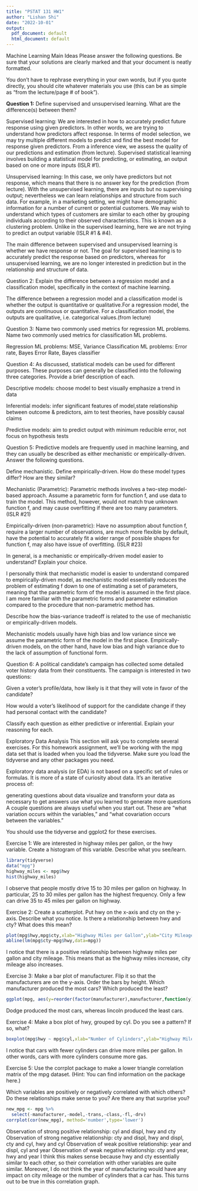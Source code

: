 ```yaml
---
title: "PSTAT 131 HW1"
author: "Lishan Shi"
date: "2022-10-01"
output:
  pdf_document: default
  html_document: default
---
```

Machine Learning Main Ideas
Please answer the following questions. Be sure that your solutions are clearly marked and that your document is neatly formatted.

You don’t have to rephrase everything in your own words, but if you quote directly, you should cite whatever materials you use (this can be as simple as “from the lecture/page # of book”).

**Question 1:**
Define supervised and unsupervised learning. What are the difference(s) between them?

Supervised learning: We are interested in how to accurately predict future response using given predictors. In other words, we are trying to understand how predictors affect response. In terms of model selection, we may try multiple different models to predict and find the best model for response given predictors. From a inference view, we assess the quality of our predictions and estimation (from lecture). Supervised statistical learning involves building a statistical model for predicting, or estimating, an output based on one or more inputs (ISLR #1).

Unsupervised learning: In this case, we only have predictors but not response, which means that there is no answer key for the prediction (from lecture). With the unsupervised learning, there are inputs but no supervising output; nevertheless we can learn relationships and structure from such data. For example, in a marketing setting, we might have demographic information for a number of current or potential customers. We may wish to understand which types of customers are similar to each other by grouping individuals according to their observed characteristics. This is known as a clustering problem. Unlike in the supervised learning, here we are not trying to predict an output variable (ISLR #1 & #4).

The main difference between supervised and unsupervised learning is whether we have response or not. The goal for supervised learning is to accurately predict the response based on predictors, whereas for unsupervised learning, we are no longer interested in prediction but in the relationship and structure of data.

Question 2:
Explain the difference between a regression model and a classification model, specifically in the context of machine learning.

The difference between a regression model and a classification model is whether the output is quantitative or qualitative.For a regression model, the outputs are continuous or quantitative. For a classification model, the outputs are qualitative, i.e. categorical values.(from lecture)

Question 3:
Name two commonly used metrics for regression ML problems. Name two commonly used metrics for classification ML problems.

Regression ML problems: MSE, Variance
Classification ML problems: Error rate, Bayes Error Rate, Bayes classifier

Question 4:
As discussed, statistical models can be used for different purposes. These purposes can generally be classified into the following three categories. Provide a brief description of each.

Descriptive models: choose model to best visually emphasize a trend in data

Inferential models: infer significant features of model,state relationship between outcome & predictors, aim to test theories, have possibly causal claims 

Predictive models: aim to predict output with minimum reducible error, not focus on hypothesis tests

Question 5:
Predictive models are frequently used in machine learning, and they can usually be described as either mechanistic or empirically-driven. Answer the following questions.

Define mechanistic. Define empirically-driven. How do these model types differ? How are they similar?

Mechanistic (Parametric): Parametric methods involves a two-step model-based approach. Assume a parametric form for function f, and use data to train the model. This method, however, would not match true unknown function f, and may cause overfitting if there are too many parameters. (ISLR #21)

Empirically-driven (non-parametric): Have no assumption about function f, require a larger number of observations, are much more flexible by default, have the potential to accurately fit a wider range of possible shapes for function f, may also have issue of overfitting. (ISLR #23)

In general, is a mechanistic or empirically-driven model easier to understand? Explain your choice.

I personally think that mechanistic model is easier to understand compared to empirically-driven model, as mechanistic model essentially reduces the problem of estimating f down to one of estimating a set of parameters, meaning that the parametric form of the model is assumed in the first place. I am more familiar with the parametric forms and parameter estimation compared to the procedure that non-parametric method has. 


Describe how the bias-variance tradeoff is related to the use of mechanistic or empirically-driven models.

Mechanistic models usually have high bias and low variance since we assume the parametric form of the model in the first place. Empirically-driven models, on the other hand, have low bias and high variance due to the lack of assumption of functional form. 


Question 6:
A political candidate’s campaign has collected some detailed voter history data from their constituents. The campaign is interested in two questions:

Given a voter’s profile/data, how likely is it that they will vote in favor of the candidate?

How would a voter’s likelihood of support for the candidate change if they had personal contact with the candidate?

Classify each question as either predictive or inferential. Explain your reasoning for each.






Exploratory Data Analysis
This section will ask you to complete several exercises. For this homework assignment, we’ll be working with the mpg data set that is loaded when you load the tidyverse. Make sure you load the tidyverse and any other packages you need.

Exploratory data analysis (or EDA) is not based on a specific set of rules or formulas. It is more of a state of curiosity about data. It’s an iterative process of:

generating questions about data
visualize and transform your data as necessary to get answers
use what you learned to generate more questions
A couple questions are always useful when you start out. These are “what variation occurs within the variables,” and “what covariation occurs between the variables.”

You should use the tidyverse and ggplot2 for these exercises.

Exercise 1:
We are interested in highway miles per gallon, or the hwy variable. Create a histogram of this variable. Describe what you see/learn.
```r
library(tidyverse)
data("mpg")
highway_miles <- mpg$hwy
hist(highway_miles)

```
I observe that people mostly drive 15 to 30 miles per gallon on highway. In particular, 25 to 30 miles per gallon has the highest frequency. Only a few can drive 35 to 45 miles per gallon on highway. 

Exercise 2:
Create a scatterplot. Put hwy on the x-axis and cty on the y-axis. Describe what you notice. Is there a relationship between hwy and cty? What does this mean?
```r
plot(mpg$hwy,mpg$cty,xlab="Highway Miles per Gallon",ylab="City Mileage")
abline(lm(mpg$cty~mpg$hwy,data=mpg))
```
I notice that there is a positive relationship between highway miles per gallon and city mileage. This means that as the highway miles increase, city mileage also increases. 

Exercise 3:
Make a bar plot of manufacturer. Flip it so that the manufacturers are on the y-axis. Order the bars by height. Which manufacturer produced the most cars? Which produced the least?
```r
ggplot(mpg, aes(y=reorder(factor(manufacturer),manufacturer,function(y)-length(y),decreasing=TRUE)))+geom_bar() 
```
Dodge produced the most cars, whereas lincoln produced the least cars.


Exercise 4:
Make a box plot of hwy, grouped by cyl. Do you see a pattern? If so, what?
```r
boxplot(mpg$hwy ~ mpg$cyl,xlab="Number of Cylinders",ylab="Highway Miles per Gallon")
```
I notice that cars with fewer cylinders can drive more miles per gallon. In other words, cars with more cylinders consume more gas. 


Exercise 5:
Use the corrplot package to make a lower triangle correlation matrix of the mpg dataset. (Hint: You can find information on the package here.)

Which variables are positively or negatively correlated with which others? Do these relationships make sense to you? Are there any that surprise you?
```r
new_mpg <- mpg %>%
  select(-manufacturer,-model,-trans,-class,-fl,-drv)
corrplot(cor(new_mpg), method='number',type='lower')
```
Observation of strong positive relationship:
cyl and displ, hwy and cty
Observation of strong negative relationship:
cty and displ, hwy and displ, cty and cyl, hwy and cyl
Observation of weak positive relationship:
year and displ, cyl and year
Observation of weak negative relationship:
cty and year, hwy and year
I think this makes sense because hwy and cty essentially similar to each other, so their correlation with other variables are quite similar. Moreover, I do not think the year of manufacturing would have any impact on city mileage or the number of cylinders that a car has. This turns out to be true in this correlation graph.
